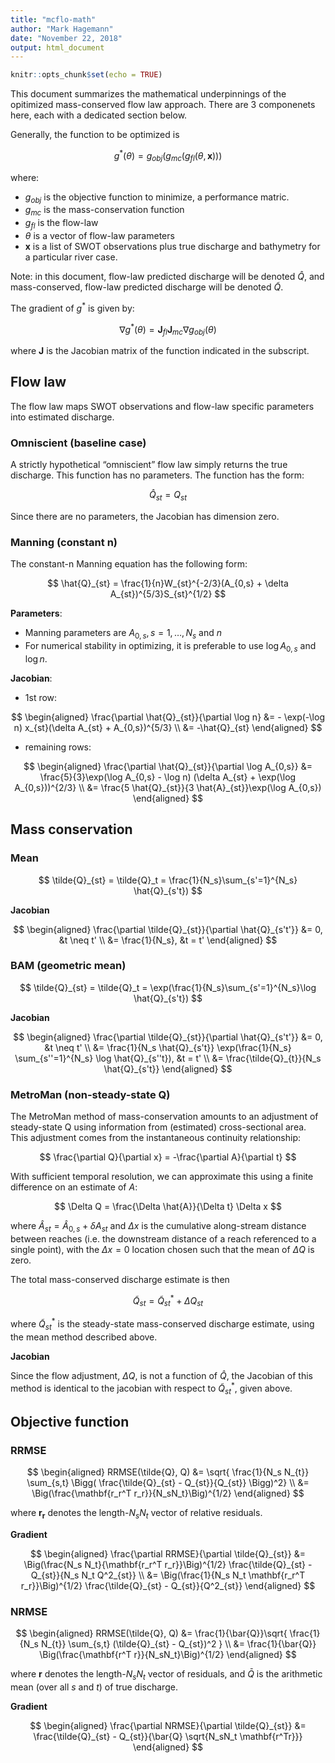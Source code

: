 ```yaml
---
title: "mcflo-math"
author: "Mark Hagemann"
date: "November 22, 2018"
output: html_document
---
```


```r
knitr::opts_chunk$set(echo = TRUE)
```

This document summarizes the mathematical underpinnings of the opitimized mass-conserved flow law approach. There are 3 componenets here, each with a dedicated section below. 

Generally, the function to be optimized is

$$
g^*(\theta) = g_{obj}(g_{mc}(g_{fl}(\theta, \mathbf{x})))
$$

where:

- $g_{obj}$ is the objective function to minimize, a performance matric.
- $g_{mc}$ is the mass-conservation function
- $g_{fl}$ is the flow-law
- $\theta$ is a vector of flow-law parameters
- $\mathbf{x}$ is a list of SWOT observations plus true discharge and bathymetry for a particular river case.

Note: in this document, flow-law predicted discharge will be denoted $\hat{Q}$, and mass-conserved, flow-law predicted discharge will be denoted $\tilde{Q}$.


The gradient of $g^*$ is given by:

$$
\nabla g^*(\theta) = \mathbf{J}_{fl}\mathbf{J}_{mc}\nabla g_{obj}(\theta)
$$

where $\mathbf{J}$ is the Jacobian matrix of the function indicated in the subscript.

## Flow law

The flow law maps SWOT observations and flow-law specific parameters into estimated discharge. 

### Omniscient (baseline case)

A strictly hypothetical "omniscient" flow law simply returns the true discharge. This function has no parameters. The function has the form:

$$
\hat{Q}_{st} = Q_{st}
$$

Since there are no parameters, the Jacobian has dimension zero. 


### Manning (constant n)

The constant-n Manning equation has the following form:

$$
\hat{Q}_{st} = \frac{1}{n}W_{st}^{-2/3}(A_{0,s} + \delta A_{st})^{5/3}S_{st}^{1/2}
$$

**Parameters**: 

- Manning parameters are $A_{0,s}, s = 1, \dots , N_s$ and $n$
- For numerical stability in optimizing, it is preferable to use $\log A_{0,s}$ and $\log n$. 


**Jacobian**: 

- 1st row: 


$$
\begin{aligned}
\frac{\partial \hat{Q}_{st}}{\partial \log n} &= - \exp(-\log n) x_{st}(\delta A_{st} + A_{0,s})^{5/3} \\
&= -\hat{Q}_{st}
\end{aligned}
$$

- remaining rows: 

$$
\begin{aligned}
\frac{\partial \hat{Q}_{st}}{\partial \log A_{0,s}} &= \frac{5}{3}\exp(\log A_{0,s} - \log n)  (\delta A_{st} + \exp(\log A_{0,s}))^{2/3} \\
&= \frac{5 \hat{Q}_{st}}{3 \hat{A}_{st}}\exp(\log A_{0,s})
\end{aligned}
$$

## Mass conservation

### Mean

$$
\tilde{Q}_{st} = \tilde{Q}_t = \frac{1}{N_s}\sum_{s'=1}^{N_s} \hat{Q}_{s't})
$$

**Jacobian**

$$
\begin{aligned}
\frac{\partial \tilde{Q}_{st}}{\partial \hat{Q}_{s't'}} &=  0, &t \neq t' \\
&= \frac{1}{N_s}, &t = t' 
\end{aligned}
$$

### BAM (geometric mean)

$$
\tilde{Q}_{st} = \tilde{Q}_t = \exp(\frac{1}{N_s}\sum_{s'=1}^{N_s}\log \hat{Q}_{s't})
$$

**Jacobian**

$$
\begin{aligned}
\frac{\partial \tilde{Q}_{st}}{\partial \hat{Q}_{s't'}} &=  0, &t \neq t' \\
&= \frac{1}{N_s \hat{Q}_{s't}} \exp(\frac{1}{N_s} \sum_{s''=1}^{N_s} \log \hat{Q}_{s''t}), &t = t' \\
&=  \frac{\tilde{Q}_{t}}{N_s \hat{Q}_{s't}}
\end{aligned}
$$

### MetroMan (non-steady-state Q)

The MetroMan method of mass-conservation amounts to an adjustment of steady-state Q using information from (estimated) cross-sectional area. This adjustment comes from the instantaneous continuity relationship:

$$
\frac{\partial Q}{\partial x} = -\frac{\partial A}{\partial t}
$$

With sufficient temporal resolution, we can approximate this using a finite difference on an estimate of $A$:

$$
\Delta Q = \frac{\Delta \hat{A}}{\Delta t} \Delta x
$$

where $\hat{A}_{st} = \hat{A}_{0,s} + \delta A_{st}$ and $\Delta x$ is the cumulative along-stream distance between reaches (i.e. the downstream distance of a reach referenced to a single point), with the $\Delta x = 0$ location chosen such that the mean of $\Delta Q$ is zero. 

The total mass-conserved discharge estimate is then

$$
\tilde{Q}_{st} = \tilde{Q}^*_{st} + \Delta Q_{st}
$$

where $\tilde{Q}^*_{st}$ is the steady-state mass-conserved discharge estimate, using the mean method described above. 

**Jacobian**

Since the flow adjustment, $\Delta Q$, is not a function of $\hat{Q}$, the Jacobian of this method is identical to the jacobian with respect to $\tilde{Q}^*_{st}$, given above. 

## Objective function

### RRMSE

$$
\begin{aligned}
RRMSE(\tilde{Q}, Q) &= \sqrt{ \frac{1}{N_s N_{t}} \sum_{s,t} \Bigg( \frac{\tilde{Q}_{st} - Q_{st}}{Q_{st}} \Bigg)^2} \\
&= \Big(\frac{\mathbf{r_r^T r_r}}{N_sN_t}\Big)^{1/2}
\end{aligned}
$$

where $\mathbf{r_r}$ denotes the length-$N_s N_t$ vector of relative residuals. 

**Gradient**

$$
\begin{aligned}
\frac{\partial RRMSE}{\partial \tilde{Q}_{st}} &= \Big(\frac{N_s N_t}{\mathbf{r_r^T r_r}}\Big)^{1/2} \frac{\tilde{Q}_{st} - Q_{st}}{N_s N_t Q^2_{st}}  \\
&= \Big(\frac{1}{N_s N_t \mathbf{r_r^T r_r}}\Big)^{1/2} \frac{\tilde{Q}_{st} - Q_{st}}{Q^2_{st}}
\end{aligned}
$$


### NRMSE

$$
\begin{aligned}
RRMSE(\tilde{Q}, Q) &= \frac{1}{\bar{Q}}\sqrt{ \frac{1}{N_s N_{t}} \sum_{s,t} (\tilde{Q}_{st} - Q_{st})^2 } \\
&= \frac{1}{\bar{Q}} \Big(\frac{\mathbf{r^T r}}{N_sN_t}\Big)^{1/2}
\end{aligned}
$$

where $\mathbf{r}$ denotes the length-$N_s N_t$ vector of residuals, and $\bar{Q}$ is the arithmetic mean (over all $s$ and $t$) of true discharge. 

**Gradient**

$$
\begin{aligned}
\frac{\partial NRMSE}{\partial \tilde{Q}_{st}} &= \frac{\tilde{Q}_{st} - Q_{st}}{\bar{Q} \sqrt{N_sN_t \mathbf{r^Tr}}}
\end{aligned}
$$

